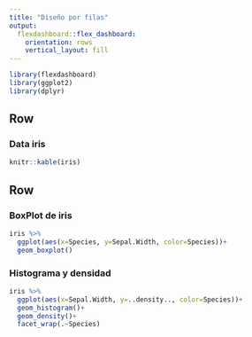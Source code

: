 ```yaml
---
title: "Diseño por filas"
output: 
  flexdashboard::flex_dashboard:
    orientation: rows
    vertical_layout: fill
---
```


```r
library(flexdashboard)
library(ggplot2)
library(dplyr)
```

Row
---------------------------
### Data iris

```r
knitr::kable(iris)
```


Row
---------------------------
### BoxPlot de iris

```r
iris %>%
  ggplot(aes(x=Species, y=Sepal.Width, color=Species))+
  geom_boxplot()
```


### Histograma y densidad

```r
iris %>%
  ggplot(aes(x=Sepal.Width, y=..density.., color=Species))+
  geom_histogram()+
  geom_density()+
  facet_wrap(.~Species)
```





